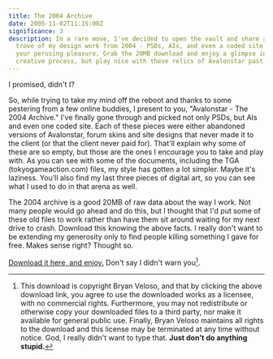 ```yaml
---
title: The 2004 Archive
date: 2005-11-02T11:15:00Z
significance: 3
description: In a rare move, I've decided to open the vault and share a treasure
  trove of my design work from 2004 - PSDs, AIs, and even a coded site - for
  your perusing pleasure. Grab the 20MB download and enjoy a glimpse into my
  creative process, but play nice with these relics of Avalonstar past.
---
```


I promised, didn't I?

So, while trying to take my mind off the reboot and thanks to some pestering from a few online buddies, I present to you, "Avalonstar - The 2004 Archive." I've finally gone through and picked not only PSDs, but AIs and even one coded site. Each of these pieces were either abandoned versions of Avalonstar, forum skins and site designs that never made it to the client (or that the client never paid for). That'll explain why some of these are so empty, but those are the ones I encourage you to take and play with. As you can see with some of the documents, including the TGA (tokyogameaction.com) files, my style has gotten a lot simpler. Maybe it's laziness. You'll also find my last three pieces of digital art, so you can see what I used to do in that arena as well.

The 2004 archive is a good 20MB of raw data about the way I work. Not many people would go ahead and do this, but I thought that I'd put some of these old files to work rather than have them sit around waiting for my next drive to crash. Download this knowing the above facts. I really don't want to be extending my generosity only to find people killing something I gave for free. Makes sense right? Thought so.

[Download it here, and enjoy.][1] Don't say I didn't warn you[^1].

[^1]: This download is copyright Bryan Veloso, and that by clicking the above download link, you agree to use the downloaded works as a licensee, with no commercial rights. Furthermore, you may not redistribute or otherwise copy your downloaded files to a third party, nor make it available for general public use. Finally, Bryan Veloso maintains all rights to the download and this license may be terminated at any time without notice. God, I really didn't want to type that. **Just don't do anything stupid.**

[1]: http://avalonstar.com/projects/extras/the2004archive.zip
